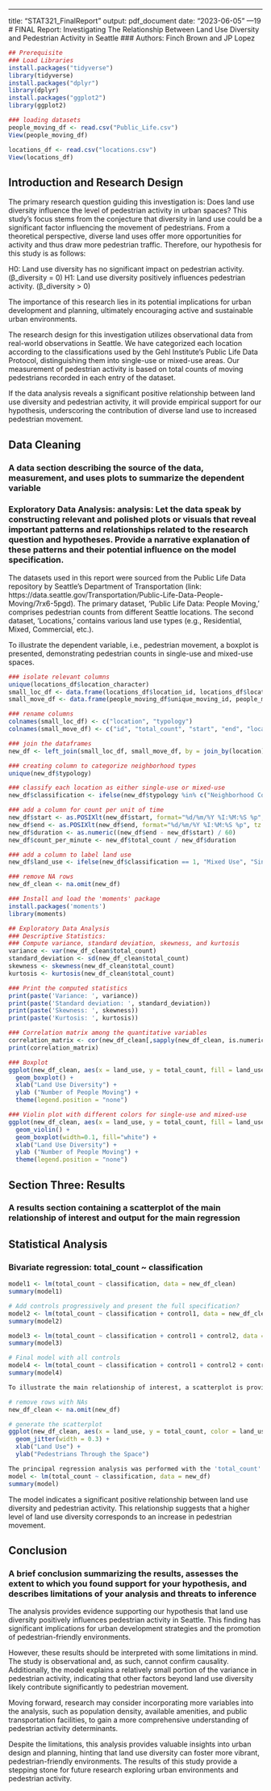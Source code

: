 ---
title: "STAT321_FinalReport"
output: pdf_document
date: "2023-06-05"
---19
# FINAL Report: Investigating The Relationship Between Land Use Diversity and Pedestrian Activity in Seattle
### Authors: Finch Brown and JP Lopez

```r

## Prerequisite
### Load Libraries
install.packages("tidyverse")
library(tidyverse)
install.packages("dplyr")
library(dplyr)
install.packages("ggplot2")
library(ggplot2)

### loading datasets
people_moving_df <- read.csv("Public_Life.csv")
View(people_moving_df)

locations_df <- read.csv("locations.csv")
View(locations_df)

```

## Introduction and Research Design
The primary research question guiding this investigation is: Does land use diversity influence the level of pedestrian activity in urban spaces? This study's focus stems from the conjecture that diversity in land use could be a significant factor influencing the movement of pedestrians. From a theoretical perspective, diverse land uses offer more opportunities for activity and thus draw more pedestrian traffic. Therefore, our hypothesis for this study is as follows:

H0: Land use diversity has no significant impact on pedestrian activity. (β_diversity = 0)
H1: Land use diversity positively influences pedestrian activity. (β_diversity > 0)

The importance of this research lies in its potential implications for urban development and planning, ultimately encouraging active and sustainable urban environments.

The research design for this investigation utilizes observational data from real-world observations in Seattle. We have categorized each location according to the classifications used by the Gehl Institute's Public Life Data Protocol, distinguishing them into single-use or mixed-use areas. Our measurement of pedestrian activity is based on total counts of moving pedestrians recorded in each entry of the dataset.

If the data analysis reveals a significant positive relationship between land use diversity and pedestrian activity, it will provide empirical support for our hypothesis, underscoring the contribution of diverse land use to increased pedestrian movement.

## Data Cleaning
### A data section describing the source of the data, measurement, and uses plots to summarize the dependent variable
### Exploratory Data Analysis: analysis: Let the data speak by constructing relevant and polished plots or visuals that reveal important patterns and relationships related to the research question and hypotheses. Provide a narrative explanation of these patterns and their potential influence on the model specification.

The datasets used in this report were sourced from the Public Life Data repository by Seattle's Department of Transportation (link: https://data.seattle.gov/Transportation/Public-Life-Data-People-Moving/7rx6-5pgd). The primary dataset, 'Public Life Data: People Moving,' comprises pedestrian counts from different Seattle locations. The second dataset, 'Locations,' contains various land use types (e.g., Residential, Mixed, Commercial, etc.).

To illustrate the dependent variable, i.e., pedestrian movement, a boxplot is presented, demonstrating pedestrian counts in single-use and mixed-use spaces.

```r

### isolate relevant columns
unique(locations_df$location_character)
small_loc_df <- data.frame(locations_df$location_id, locations_df$location_line_typology_vehicular)
small_move_df <- data.frame(people_moving_df$unique_moving_id, people_moving_df$moving_row_total, people_moving_df$moving_time_start, people_moving_df$moving_time_end, people_moving_df$location_id)

### rename columns
colnames(small_loc_df) <- c("location", "typology")
colnames(small_move_df) <- c("id", "total_count", "start", "end", "location")

### join the dataframes
new_df <- left_join(small_loc_df, small_move_df, by = join_by(location), multiple = "all")

### creating column to categorize neighborhood types
unique(new_df$typology)

### classify each location as either single-use or mixed-use
new_df$classification <- ifelse(new_df$typology %in% c("Neighborhood Corridor", "Urban Village Neighborhood Access", "Urban Village Neighborhood", "Downtown Neighborhood", "Downtown", "Downtown Neighborhood Access", "Urban Center Connector", "Urban Village Main"), 1, 0)

### add a column for count per unit of time
new_df$start <- as.POSIXlt(new_df$start, format="%d/%m/%Y %I:%M:%S %p", tz = "UTC", na.rm = T)
new_df$end <- as.POSIXlt(new_df$end, format="%d/%m/%Y %I:%M:%S %p", tz = "UTC", na.rm = T)
new_df$duration <- as.numeric((new_df$end - new_df$start) / 60)
new_df$count_per_minute <- new_df$total_count / new_df$duration

### add a column to label land use
new_df$land_use <- ifelse(new_df$classification == 1, "Mixed Use", "Single Use")

### remove NA rows
new_df_clean <- na.omit(new_df)

### Install and load the 'moments' package
install.packages('moments')
library(moments)

## Exploratory Data Analysis
### Descriptive Statistics:
### Compute variance, standard deviation, skewness, and kurtosis
variance <- var(new_df_clean$total_count)
standard_deviation <- sd(new_df_clean$total_count)
skewness <- skewness(new_df_clean$total_count)
kurtosis <- kurtosis(new_df_clean$total_count)

### Print the computed statistics
print(paste('Variance: ', variance))
print(paste('Standard deviation: ', standard_deviation))
print(paste('Skewness: ', skewness))
print(paste('Kurtosis: ', kurtosis))

### Correlation matrix among the quantitative variables
correlation_matrix <- cor(new_df_clean[,sapply(new_df_clean, is.numeric)])
print(correlation_matrix)

### Boxplot
ggplot(new_df_clean, aes(x = land_use, y = total_count, fill = land_use)) +
  geom_boxplot() +
  xlab("Land Use Diversity") +
  ylab ("Number of People Moving") +
  theme(legend.position = "none")

### Violin plot with different colors for single-use and mixed-use
ggplot(new_df_clean, aes(x = land_use, y = total_count, fill = land_use)) +
  geom_violin() +
  geom_boxplot(width=0.1, fill="white") +
  xlab("Land Use Diversity") +
  ylab ("Number of People Moving") +
  theme(legend.position = "none")

```


## Section Three: Results
### A results section containing a scatterplot of the main relationship of interest and output for the main regression

## Statistical Analysis
### Bivariate regression: total_count ~ classification


```r
model1 <- lm(total_count ~ classification, data = new_df_clean)
summary(model1)  

# Add controls progressively and present the full specification?
model2 <- lm(total_count ~ classification + control1, data = new_df_clean)
summary(model2)

model3 <- lm(total_count ~ classification + control1 + control2, data = new_df_clean)
summary(model3)

# Final model with all controls
model4 <- lm(total_count ~ classification + control1 + control2 + control3, data = new_df_clean)
summary(model4)

To illustrate the main relationship of interest, a scatterplot is provided below. The scatterplot showcases the distribution of pedestrian counts relative to land use diversity.

# remove rows with NAs
new_df_clean <- na.omit(new_df)

# generate the scatterplot
ggplot(new_df_clean, aes(x = land_use, y = total_count, color = land_use)) +
  geom_jitter(width = 0.3) +
  xlab("Land Use") +
  ylab("Pedestrians Through the Space")

The principal regression analysis was performed with the 'total_count' as the outcome variable and 'classification' (land use diversity) as the explanatory variable. The regression output is as follows:
model <- lm(total_count ~ classification, data = new_df)
summary(model)
```


The model indicates a significant positive relationship between land use diversity and pedestrian activity. This relationship suggests that a higher level of land use diversity corresponds to an increase in pedestrian movement.

## Conclusion
### A brief conclusion summarizing the results, assesses the extent to which you found support for your hypothesis, and describes limitations of your analysis and threats to inference
The analysis provides evidence supporting our hypothesis that land use diversity positively influences pedestrian activity in Seattle. This finding has significant implications for urban development strategies and the promotion of pedestrian-friendly environments.

However, these results should be interpreted with some limitations in mind. The study is observational and, as such, cannot confirm causality. Additionally, the model explains a relatively small portion of the variance in pedestrian activity, indicating that other factors beyond land use diversity likely contribute significantly to pedestrian movement.

Moving forward, research may consider incorporating more variables into the analysis, such as population density, available amenities, and public transportation facilities, to gain a more comprehensive understanding of pedestrian activity determinants.

Despite the limitations, this analysis provides valuable insights into urban design and planning, hinting that land use diversity can foster more vibrant, pedestrian-friendly environments. The results of this study provide a stepping stone for future research exploring urban environments and pedestrian activity. 
